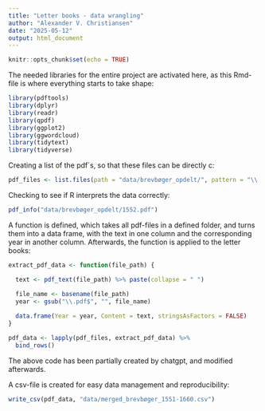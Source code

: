```yaml
---
title: "Letter books - data wrangling"
author: "Alexander V. Christiansen"
date: "2025-05-12"
output: html_document
---
```


```r
knitr::opts_chunk$set(echo = TRUE)
```

The needed libraries for the entire project are activated here, as this Rmd-file is where everything starts to take shape:  
```r
library(pdftools)
library(dplyr)
library(readr)
library(qpdf)
library(ggplot2)
library(ggwordcloud)
library(tidytext)
library(tidyverse)
```

Creating a list of the pdf´s, so that these files can be directly c:
```r
pdf_files <- list.files(path = "data/brevbøger_opdelt/", pattern = "\\.pdf$", full.names = TRUE)
```

Checking to see if R interprets the data correctly: 
```r
pdf_info("data/brevbøger_opdelt/1552.pdf")
```

A function is defined, which takes all pdf-files in a defined folder, and turns them into a data frame, with the text in one column and the corresponding year in another column. Afterwards, the function is applied to the letter books:
```r
extract_pdf_data <- function(file_path) {

  text <- pdf_text(file_path) %>% paste(collapse = " ") 

  file_name <- basename(file_path)
  year <- gsub("\\.pdf$", "", file_name)
  
  data.frame(Year = year, Content = text, stringsAsFactors = FALSE)
}

pdf_data <- lapply(pdf_files, extract_pdf_data) %>%
  bind_rows()
```
The above code has been partially created by chatgpt, and modified afterwards.

A csv-file is created for easy data management and reproducibility: 
```r
write_csv(pdf_data, "data/merged_brevbøger_1551-1660.csv")
```

